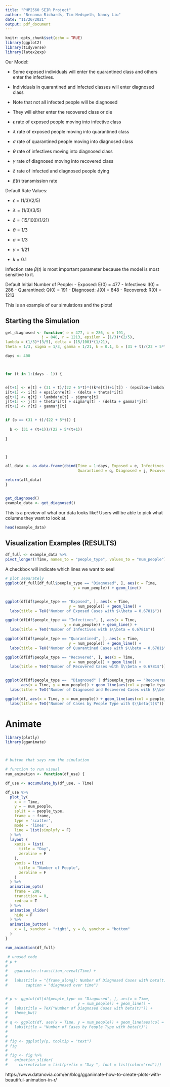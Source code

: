 ```yaml
---
title: "PHP2560 SEIR Project"
author: "Breanna Richards, Tim Hedspeth, Nancy Liu"
date: "11/26/2021"
output: pdf_document
---
```


```r
knitr::opts_chunk$set(echo = TRUE)
library(ggplot2)
library(tidyverse)
library(latex2exp)
```

Our Model:

- Some exposed individuals will enter the quarantined class and others enter the infectives.

- Individuals in quarantined and infected classes will enter diagnosed class

- Note that not all infected people will be diagnosed

- They will either enter the recovered class or die

- $\epsilon$ rate of exposed people moving into infective class

- $\lambda$ rate of exposed people moving into quarantined class

- $\sigma$ rate of quarantined people moving into diagnosed class

- $\theta$ rate of infectives moving into diagnosed class

- $\gamma$ rate of diagnosed moving into recovered class

- $\delta$ rate of infected and diagnosed people dying

- $\beta(t)$ transmission rate



Default Rate Values:

- $\epsilon = (1/3)(2/5)$

- $\lambda = (1/3)(3/5)$

- $\delta = (15/100)(1/21)$

- $\theta = 1/3$

- $\sigma = 1/3$

- $\gamma = 1/21$

- $k = 0.1$

Infection rate $\beta(t)$ is most important parameter because the model is most sensitive to it. 

Default Initial Number of People: 
- Exposed: E(0) = 477
- Infectives: I(0) = 286
- Quarantined: Q(0) = 191
- Diagnosed: J(0) = 848
- Recovered: R(0) = 1213


This is an example of our simulations and the plots!  

## Starting the Simulation


```r



get_diagnosed <- function( e = 477, i = 286, q = 191, 
                j = 848, r = 1213, epsilon = (1/3)*(2/5),
lambda = (1/3)*(3/5), delta = (15/100)*(1/21), 
theta = 1/3, sigma = 1/3, gamma = 1/21, k = 0.1, b = (31 + t)/(22 + 5*t)) {

days <- 400



for (t in 1:(days - 1)) {


e[t+1] <- e[t] + (31 + t)/(22 + 5*t)*((k*e[t])+i[t]) - (epsilon+lambda)*e[t]
i[t+1] <- i[t] + epsilon*e[t] - (delta + theta)*i[t]
q[t+1] <- q[t] + lambda*e[t] - sigma*q[t]
j[t+1] <- j[t] + theta*i[t] + sigma*q[t] - (delta + gamma)*j[t]
r[t+1] <- r[t] + gamma*j[t]


if (b == (31 + t)/(22 + 5*t)) {
  
  b <- (31 + (t+1))/(22 + 5*(t+1))
  
}



}

all_data <- as.data.frame(cbind(Time = 1:days, Exposed = e, Infectives = i, 
                                Quarantined = q, Diagnosed = j, Recovered = r))

return(all_data)
}


get_diagnosed()
example_data <- get_diagnosed()

```

This is a preview of what our data looks like! Users will be able to pick what columns they want to look at. 

```r

head(example_data)

```


## Visualization Examples (RESULTS)

```r

df_full <- example_data %>%
pivot_longer(!Time, names_to = "people_type", values_to = "num_people")

```


A checkbox will indicate which lines we want to see!

```r

# plot separately
ggplot(df_full[df_full$people_type == "Diagnosed", ], aes(x = Time,
                              y = num_people)) + geom_line() 


ggplot(df[df$people_type == "Exposed", ], aes(x = Time, 
                            y = num_people)) + geom_line() +
  labs(title = TeX("Number of Exposed Cases with $\\beta = 0.6781$"))

ggplot(df[df$people_type == "Infectives", ], aes(x = Time, 
                          y = num_people)) + geom_line() +
  labs(title = TeX("Number of Infectives with $\\beta = 0.6781$"))

ggplot(df[df$people_type == "Quarantined", ], aes(x = Time, 
                            y = num_people)) + geom_line() +
  labs(title = TeX("Number of Quarantined Cases with $\\beta = 0.6781$"))

ggplot(df[df$people_type == "Recovered", ], aes(x = Time, 
                            y = num_people)) + geom_line() +
  labs(title = TeX("Number of Recovered Cases with $\\beta = 0.6781$"))


ggplot(df[df$people_type ==  "Diagnosed" | df$people_type == "Recovered", ],
       aes(x = Time, y = num_people)) + geom_line(aes(col = people_type)) +
  labs(title = TeX("Number of Diagnosed and Recovered Cases with $\\beta(t)$"))

ggplot(df, aes(x = Time, y = num_people)) + geom_line(aes(col = people_type)) +
  labs(title = TeX("Number of Cases by People Type with $\\beta(t)$"))


```


# Animate

```r

library(plotly)
library(gganimate)



# button that says run the simulation

# function to run visual 
run_animation <- function(df_use) {

df_use <- accumulate_by(df_use, ~ Time)

df_use %>%
  plot_ly(
    x = ~ Time,
    y = ~ num_people,
    split = ~ people_type,
    frame = ~ frame,
    type = 'scatter',
    mode = 'lines',
    line = list(simplyfy = F)
  ) %>%
  layout (
    xaxis = list(
      title = "Day",
      zeroline = F
    ),
    yaxis = list(
      title = "Number of People",
      zeroline = F
    )
  ) %>%
  animation_opts(
    frame = 200,
    transition = 0,
    redraw = T
  ) %>%
  animation_slider(
    hide = F
  ) %>%
  animation_button(
    x = 1, xanchor = "right", y = 0, yanchor = "bottom"
  )
}

run_animation(df_full)

```


 
 
 
 
```r

 # unused code
# p +
#   
#   gganimate::transition_reveal(Time) +
#   
#   labs(title = "{frame_along}: Number of Diagnosed Cases with beta(t)",
#        caption = "diagnosed over time")


# p <- ggplot(df[df$people_type == "Diagnosed", ], aes(x = Time,
#                               y = num_people)) + geom_line() +
#   labs(title = TeX("Number of Diagnosed Cases with beta(t)")) +
#   theme_bw()
# 
# q <- ggplot(df, aes(x = Time, y = num_people)) + geom_line(aes(col = people_type)) +
#   labs(title = "Number of Cases by People Type with beta(t)")
# 
# 
# fig <- ggplotly(p, tooltip = "text")
# fig
# 
# fig <- fig %>%
#   animation_slider(
#     currentvalue = list(prefix = "Day ", font = list(color="red")))

```

https://www.datanovia.com/en/blog/gganimate-how-to-create-plots-with-beautiful-animation-in-r/


